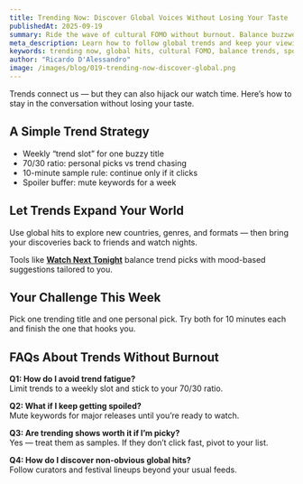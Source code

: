 ```yaml
---
title: Trending Now: Discover Global Voices Without Losing Your Taste
publishedAt: 2025-09-19
summary: Ride the wave of cultural FOMO without burnout. Balance buzzworthy hits with personal picks using simple ratios and routines.
meta_description: Learn how to follow global trends and keep your viewing intentional — use a weekly trend slot, a 70/30 ratio, and spoiler buffers to stay connected without fatigue.
keywords: trending now, global hits, cultural FOMO, balance trends, spoiler buffer, viewing routines
author: "Ricardo D'Alessandro"
image: /images/blog/019-trending-now-discover-global.png
---
```


Trends connect us — but they can also hijack our watch time. Here’s how to stay in the conversation without losing your taste.

## A Simple Trend Strategy

- Weekly “trend slot” for one buzzy title
- 70/30 ratio: personal picks vs trend chasing
- 10-minute sample rule: continue only if it clicks
- Spoiler buffer: mute keywords for a week

## Let Trends Expand Your World

Use global hits to explore new countries, genres, and formats — then bring your discoveries back to friends and watch nights.

Tools like **[Watch Next Tonight](https://watchnexttonight.com)** balance trend picks with mood-based suggestions tailored to you.

## Your Challenge This Week

Pick one trending title and one personal pick. Try both for 10 minutes each and finish the one that hooks you.

## FAQs About Trends Without Burnout

**Q1: How do I avoid trend fatigue?**  
Limit trends to a weekly slot and stick to your 70/30 ratio.

**Q2: What if I keep getting spoiled?**  
Mute keywords for major releases until you’re ready to watch.

**Q3: Are trending shows worth it if I’m picky?**  
Yes — treat them as samples. If they don’t click fast, pivot to your list.

**Q4: How do I discover non-obvious global hits?**  
Follow curators and festival lineups beyond your usual feeds.

